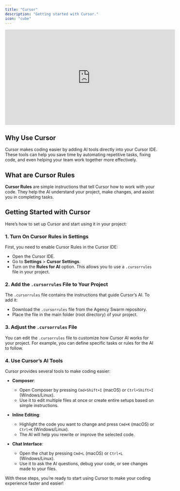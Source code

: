 ```yaml
---
title: "Cursor"
description: "Getting started with Cursor."
icon: "cube"
---
```


<iframe
  width="560"
  height="315"
  src="https://www.youtube.com/embed/4KzFe50RQkQ"
  title="YouTube video player"
  frameborder="0"
  allow="accelerometer; autoplay; clipboard-write; encrypted-media; gyroscope; picture-in-picture"
  allowfullscreen
></iframe>

## Why Use Cursor

Cursor makes coding easier by adding AI tools directly into your Cursor IDE. These tools can help you save time by automating repetitive tasks, fixing code, and even helping your team work together more effectively.

## What are Cursor Rules

**Cursor Rules** are simple instructions that tell Cursor how to work with your code. They help the AI understand your project, make changes, and assist you in completing tasks.

## Getting Started with Cursor

Here’s how to set up Cursor and start using it in your project:

### 1. Turn On Cursor Rules in Settings

First, you need to enable Cursor Rules in the Cursor IDE:

- Open the Cursor IDE.
- Go to **Settings** > **Cursor Settings**.
- Turn on the **Rules for AI** option. This allows you to use a `.cursorrules` file in your project.

### 2. Add the `.cursorrules` File to Your Project

The `.cursorrules` file contains the instructions that guide Cursor’s AI. To add it:

- Download the `.cursorrules` file from the Agency Swarm repository.
- Place the file in the main folder (root directory) of your project.

### 3. Adjust the `.cursorrules` File

You can edit the `.cursorrules` file to customize how Cursor AI works for your project. For example, you can define specific tasks or rules for the AI to follow.

### 4. Use Cursor’s AI Tools

Cursor provides several tools to make coding easier:

- **Composer**:

  - Open Composer by pressing `Cmd+Shift+I` (macOS) or `Ctrl+Shift+I` (Windows/Linux).
  - Use it to edit multiple files at once or create entire setups based on simple instructions.

- **Inline Editing**:

  - Highlight the code you want to change and press `Cmd+K` (macOS) or `Ctrl+K` (Windows/Linux).
  - The AI will help you rewrite or improve the selected code.

- **Chat Interface**:
  - Open the chat by pressing `Cmd+L` (macOS) or `Ctrl+L` (Windows/Linux).
  - Use it to ask the AI questions, debug your code, or see changes made to your files.

With these steps, you’re ready to start using Cursor to make your coding experience faster and easier!
